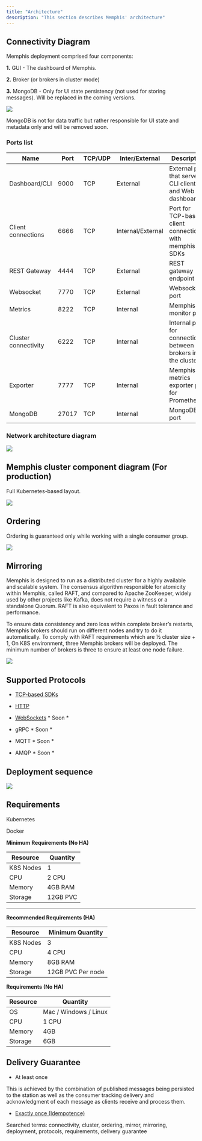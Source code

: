 ```yaml
---
title: "Architecture"
description: "This section describes Memphis' architecture"
---
```


## Connectivity Diagram

Memphis deployment comprised four components:

**1.** GUI - The dashboard of Memphis.

**2.** Broker (or brokers in cluster mode)

**3.** MongoDB - Only for UI state persistency (not used for storing messages).
Will be replaced in the coming versions.

![](/memphis/images/connectivity-diagram.jpeg)

MongoDB is not for data traffic but rather responsible for UI state and metadata
only and will be removed soon.

### Ports list

| Name                 | Port  | TCP/UDP | Inter/External    | Description                                                    |
| -------------------- | ----- | ------- | ----------------- | -------------------------------------------------------------- |
| Dashboard/CLI        | 9000  | TCP     | External          | External port that serve CLI clients and Web UI dashboard      |
| Client connections   | 6666  | TCP     | Internal/External | Port for TCP-based client connections with memphis SDKs        |
| REST Gateway         | 4444  | TCP     | External          | REST gateway endpoint                                          |
| Websocket            | 7770  | TCP     | External          | Websocket port                                                 |
| Metrics              | 8222  | TCP     | Internal          | Memphis monitor port                                           |
| Cluster connectivity | 6222  | TCP     | Internal          | Internal port for connectiovity between brokers in the cluster |
| Exporter             | 7777  | TCP     | Internal          | Memphis metrics exporter port for Prometheus                   |
| MongoDB              | 27017 | TCP     | Internal          | MongoDB port                                                   |

### Network architecture diagram

![](/memphis/images/memphis-port-diagram.png)

## Memphis cluster component diagram (For production)

Full Kubernetes-based layout.

![](/memphis/images/memphis-architecture.jpg)

## Ordering

Ordering is guaranteed only while working with a single consumer group.

![](/memphis/images/ordering.jpeg)

## Mirroring

Memphis is designed to run as a distributed cluster for a highly available and
scalable system. The consensus algorithm responsible for atomicity within
Memphis, called RAFT, and compared to Apache ZooKeeper, widely used by other
projects like Kafka, does not require a witness or a standalone Quorum. RAFT is
also equivalent to Paxos in fault tolerance and performance.

To ensure data consistency and zero loss within complete broker’s restarts,
Memphis brokers should run on different nodes and try to do it automatically. To
comply with RAFT requirements which are ½ cluster size + 1, On K8S environment,
three Memphis brokers will be deployed. The minimum number of brokers is three
to ensure at least one node failure.

![](/memphis/images/replications.jpeg)

## Supported Protocols

- [TCP-based SDKs](/memphis/sdks-and-protocols)

- [HTTP](https://github.com/memphisdev/memphis-http-proxy)

- [WebSockets](https://github.com/orgs/memphisdev/projects/2/views/1?pane=issue&itemId=14008452) \*
  Soon \*

- gRPC \* Soon \*

- MQTT \* Soon \*

- AMQP \* Soon \*

## Deployment sequence

![](/memphis/images/Deployment%20process.jpg)

## Requirements

Kubernetes

Docker

**Minimum Requirements (No HA)**

| Resource  | Quantity |
| --------- | -------- |
| K8S Nodes | 1        |
| CPU       | 2 CPU    |
| Memory    | 4GB RAM  |
| Storage   | 12GB PVC |

---

**Recommended Requirements (HA)**

| Resource  | Minimum Quantity  |
| --------- | ----------------- |
| K8S Nodes | 3                 |
| CPU       | 4 CPU             |
| Memory    | 8GB RAM           |
| Storage   | 12GB PVC Per node |

**Requirements (No HA)**

| Resource | Quantity              |
| -------- | --------------------- |
| OS       | Mac / Windows / Linux |
| CPU      | 1 CPU                 |
| Memory   | 4GB                   |
| Storage  | 6GB                   |

## Delivery Guarantee

- At least once

This is achieved by the combination of published messages being persisted to the
station as well as the consumer tracking delivery and acknowledgment of each
message as clients receive and process them.

- [Exactly once (Idempotence)](/memphis/concepts/idempotency)

Searched terms: connectivity, cluster, ordering, mirror, mirroring, deployment,
protocols, requirements, delivery guarantee
